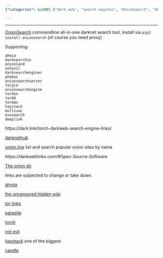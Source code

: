 ```yaml
---
{"categories": &id001 ["dark web", "search engines", "OnionSearch", "Ahmia", "Darksearchio", "haystack.onion", "gjobqjj7wyczbqie.onion"], "category": "Dark Web", "date": "2022-09-24 16:45:35", "description": "Dark Web Search Engines: Tools like OnionSearch, Ahmia, and Darksearchio allow access to various darknet search engines such as haystack.onion and gjobqjj7wyczbqie.onion. These search engines provide a way to navigate and find information on the dark web, which is often used for illicit activities and anonymous communication.", "tags": *id001, "title": "dark web search engine"}

---
```


------

[OnionSearch](https://github.com/megadose/OnionSearch) commandline all-in-one darknet search tool, install via `pip3 install onionsearch` (of course you need proxy)

Supporting:
```
ahmia
darksearchio
onionland
notevil
darksearchenginer
phobos
onionsearchserver
torgle
onionsearchengine
tordex
tor66
tormax
haystack
multivac
evosearch
deeplink

```

https://dark.link/torch-darkweb-search-engine-links/

[darknethub](https://darknethub.net)

[onion.live](https://onion.live) list and search popular onion sites by name

https://darkweblinks.com/#Open-Source-Software

[The onion dir](tfcw5fa2m66hxcbcg2lro7yzpstq2ioewysrv7u6iz5n26zysj6pqzid)

links are subjected to change or take down.

[ahmia](http://msydqstlz2kzerdg.onion/)

[the uncensored hidden wiki](http://zqktlwi4fecvo6ri.onion/wiki/index.php/Main_Page/)

[tor links](http://torlinkbgs6aabns.onion/)

[parazite](http://kpynyvym6xqi7wz2.onion/)

[torch](http://torchdeedp3i2jigzjdmfpn5ttjhthh5wbmda2rr3jvqjg5p77c54dqd.onion/)

[not evil](http://hss3uro2hsxfogfq.onion/)

[haystack](http://haystakvxad7wbk5.onion/) one of the biggest

[candle](http://gjobqjj7wyczbqie.onion/)

